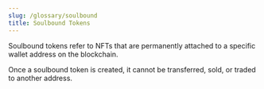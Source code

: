 ```yaml
---
slug: /glossary/soulbound
title: Soulbound Tokens
---
```


Soulbound tokens refer to NFTs
that are permanently attached to a specific wallet address on the blockchain.

Once a soulbound token is created, it cannot be transferred, sold, or traded to another address.

